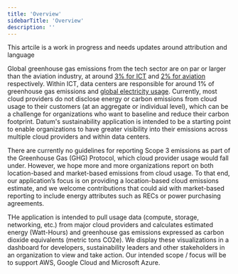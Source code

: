 ```yaml
---
title: 'Overview'
sidebarTitle: 'Overview'
description: ''
---
```

<Note>
    This artcile is a work in progress and needs updates around attribution and language
</Note>

Global greenhouse gas emissions from the tech sector are on par or larger than the aviation industry, at around
[3% for ICT](https://c2e2.unepdtu.org/wp-content/uploads/sites/3/2020/03/greenhouse-gas-emissions-in-the-ict-sector.pdf)
and [2% for aviation](https://www.atag.org/facts-figures.html) respectively. Within ICT, data centers are responsible for around 1%
of greenhouse gas emissions and
[global electricity usage](https://www.iea.org/reports/data-centres-and-data-transmission-networks).
Currently, most cloud providers do not disclose energy or carbon emissions from cloud usage to their customers
(at an aggregate or individual level), which can be a challenge for organizations who want to baseline and reduce
their carbon footprint. Datum's sustainability application is intended to be a starting point to enable organizations to have greater visibility into their emissions across multiple cloud providers and within data centers.

There are currently no guidelines for reporting Scope 3 emissions as part of the Greenhouse Gas (GHG) Protocol, which
cloud provider usage would fall under. However, we hope more and more organizations report on both location-based and
market-based emissions from cloud usage. To that end, our application’s focus is on providing a location-based cloud
emissions estimate, and we welcome contributions that could aid with market-based reporting to include energy attributes
such as RECs or power purchasing agreements.

THe application is intended to pull usage data (compute, storage, networking, etc.) from major cloud providers and calculates
estimated energy (Watt-Hours) and greenhouse gas emissions expressed as carbon dioxide equivalents (metric tons CO2e). We
display these visualizations in a dashboard for developers, sustainability leaders and other stakeholders in an
organization to view and take action. Our intended scope / focus will be to support AWS, Google Cloud and Microsoft Azure.